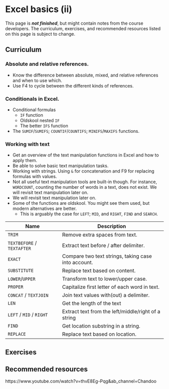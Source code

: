 # Excel basics (ii)

::: callout-important
This page is ***not finished***, but might contain notes from the course developers. The curriculum, exercises, and recommended resources listed on this page is subject to change.
:::

## Curriculum

### Absolute and relative references.

-   Know the difference between absolute, mixed, and relative references and when to use which.
-   Use F4 to cycle between the different kinds of references.

### Conditionals in Excel.

-   Conditional formulas
    -   `IF` function
    -   Oldskool nested `IF`
    -   The better `IFS` function
-   The `SUMIF`/`SUMIFS`; `COUNTIF`/`COUNTIFS`; `MINIFS`/`MAXIFS` functions.

### Working with text

-   Get an overview of the text manipulation functions in Excel and how to apply them.
-   Be able to solve basic text manipulation tasks.
-   Working with strings. Using `&` for concatenation and F9 for replacing formulas with values.
-   Not all useful text manipulation tools are built-in though. For instance, `WORDCOUNT`, counting the number of words in a text, does not exist. We will revisit text manipulation later on.
-   We will revisit text manipulation later on.
-   Some of the functions are oldskool. You might see them used, but modern alternatives are better.
    -   This is arguably the case for `LEFT`; `MID`, and `RIGHT`, `FIND` and `SEARCH`.

| Name                       | Description                                         |
|----------------------------|-----------------------------------------------------|
| `TRIM`                     | Remove extra spaces from text.                      |
| `TEXTBEFORE` / `TEXTAFTER` | Extract text before / after delimiter.              |
| `EXACT`                    | Compare two text strings, taking case into account. |
| `SUBSTITUTE`               | Replace text based on content.                      |
| `LOWER`/`UPPER`            | Transform text to lower/upper case.                 |
| `PROPER`                   | Capitalize first letter of each word in text.       |
| `CONCAT` / `TEXTJOIN`      | Join text values with(out) a delimiter.             |
| `LEN`                      | Get the length of the text                          |
| `LEFT` / `MID` / `RIGHT`   | Extract text from the left/middle/right of a string |
| `FIND`                     | Get location substring in a string.                 |
| `REPLACE`                  | Replace text based on location.                     |

## Exercises

## Recommended resources

https://www.youtube.com/watch?v=thvE8Eg-Pqg&ab_channel=Chandoo
